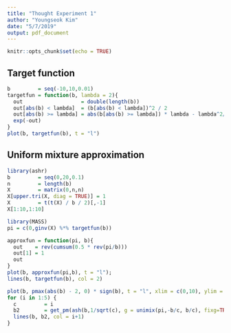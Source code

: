 ```yaml
---
title: "Thought Experiment 1"
author: "Youngseok Kim"
date: "5/7/2019"
output: pdf_document
---
```


```r
knitr::opts_chunk$set(echo = TRUE)
```

## Target function

```r
b         = seq(-10,10,0.01)
targetfun = function(b, lambda = 2){
  out                   = double(length(b))
  out[abs(b) < lambda]  = (b[abs(b) < lambda])^2 / 2
  out[abs(b) >= lambda] = abs(b[abs(b) >= lambda]) * lambda - lambda^2/2
  exp(-out)
}
plot(b, targetfun(b), t = "l")
```

## Uniform mixture approximation

```r
library(ashr)
b         = seq(0,20,0.1)
n         = length(b)
X         = matrix(0,n,n)
X[upper.tri(X, diag = TRUE)] = 1
X         = t(t(X) / b / 2)[,-1]
X[1:10,1:10]
```

```r
library(MASS)
pi = c(0,ginv(X) %*% targetfun(b))
```

```r
approxfun = function(pi, b){
  out    = rev(cumsum(0.5 * rev(pi/b)))
  out[1] = 1
  out
}
plot(b, approxfun(pi,b), t = "l");
lines(b, targetfun(b), col = 2)
```

```r
plot(b, pmax(abs(b) - 2, 0) * sign(b), t = "l", xlim = c(0,10), ylim = c(0,10))
for (i in 1:5) {
  c         = i
  b2        = get_pm(ash(b,1/sqrt(c), g = unimix(pi,-b/c, b/c), fixg=TRUE))
  lines(b, b2, col = i+1)
}

```
